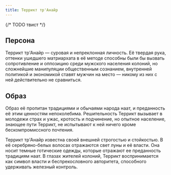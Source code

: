 ```yaml
---
title: Террикт тр'Анайр
---
```


<CharacterCard data="canons" name="Террикт тр'Анайр" />

<NiheriaRuler/>
{/* TODO твист */}

## Персона
Террикт тр'Анайр — суровая и непреклонная личность. Её твердая рука, оттенки ушедшего матриархата в её методе способны были бы вызвать сопротивление и оппозицию среди мужского населения колоний, но сложнейшие манипуляции общественным сознанием, внутренней политикой и экономикой ставят мужчин на место — никому из них с ней действительно не сравниться. 

## Образ
Образ её пропитан традициями и обычаями народа наат, и преданность её этим ценностям непоколебима. Решительность Террикт вызывает в молодежи страх и ужас, кротость и подчинение, но опытное население, знающее пути Террикт, не испытывают к ней ничего кроме бескомпромиссного почтения.

Террикт тр'Анайр известна своей внешней строгостью и стойкостью. В её серебряно-белых волосах отражаются свет луны и её власти. Она носит темные готические одежды, которые отражают ее преданность традициям наат. В глазах жителей колоний, Террикт воспринимается как символ власти и беспрекословного авторитета, способного удерживать железный контроль.

<NiheriaRuler/>

